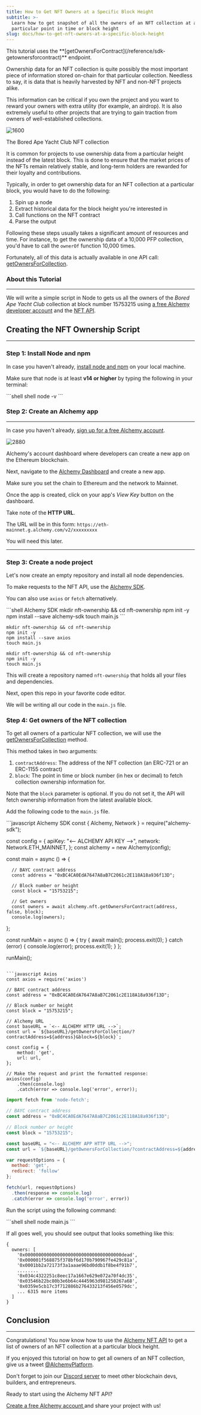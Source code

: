 ```yaml
---
title: How to Get NFT Owners at a Specific Block Height
subtitle: >-
  Learn how to get snapshot of all the owners of an NFT collection at a
  particular point in time or block height
slug: docs/how-to-get-nft-owners-at-a-specific-block-height
---
```



<Info>
  This tutorial uses the **[getOwnersForContract](/reference/sdk-getownersforcontract)** endpoint.
</Info>

Ownership data for an NFT collection is quite possibly the most important piece of information stored on-chain for that particular collection. Needless to say, it is data that is heavily harvested by NFT and non-NFT projects alike.

This information can be critical if you own the project and you want to reward your owners with extra utility (for example, an airdrop). It is also extremely useful to other projects that are trying to gain traction from owners of well-established collections.

![1600](/images/38f67b5-bayc.jpeg "bayc.jpeg")

The Bored Ape Yacht Club NFT collection

It is common for projects to use ownership data from a particular height instead of the latest block. This is done to ensure that the market prices of the NFTs remain relatively stable, and long-term holders are rewarded for their loyalty and contributions.

Typically, in order to get ownership data for an NFT collection at a particular block, you would have to do the following:

1. Spin up a node
2. Extract historical data for the block height you're interested in
3. Call functions on the NFT contract
4. Parse the output

Following these steps usually takes a significant amount of resources and time. For instance, to get the ownership data of a 10,000 PFP collection, you'd have to call the `ownerOf` function 10,000 times.

Fortunately, all of this data is actually available in one API call: [getOwnersForCollection](/reference/getownersforcollection).

### About this Tutorial

***

We will write a simple script in Node to gets us all the owners of the *Bored Ape Yacht Club* collection at block number 15753215 using [a free Alchemy developer account](https://alchemy.com/?a=99a4749c0c) and the [NFT API](/reference/nft-api-quickstart).

## Creating the NFT Ownership Script

***

### Step 1: Install Node and npm

In case you haven't already, [install node and npm](https://nodejs.org/en/download/) on your local machine.

Make sure that node is at least **v14 or higher** by typing the following in your terminal:

<CodeGroup>
  ```shell shell
  node -v
  ```
</CodeGroup>

### Step 2: Create an Alchemy app

***

In case you haven't already, [sign up for a free Alchemy account](https://alchemy.com/?a=99a4749c0c).

![2880](/images/a1da0df-Screenshot_2022-10-15_at_5.06.14_PM.png "Screenshot 2022-10-15 at 5.06.14 PM.png")

Alchemy's account dashboard where developers can create a new app on the Ethereum blockchain.

Next, navigate to the [Alchemy Dashboard](https://dashboard.alchemy.com/signup/?a=99a4749c0c) and create a new app.

Make sure you set the chain to Ethereum and the network to Mainnet.

Once the app is created, click on your app's *View Key* button on the dashboard.

Take note of the **HTTP URL**.

The URL will be in this form: `https://eth-mainnet.g.alchemy.com/v2/xxxxxxxxx`

You will need this later.

***

### Step 3: Create a node project

Let's now create an empty repository and install all node dependencies.

To make requests to the NFT API, use the [Alchemy SDK](/reference/alchemy-sdk-quickstart).

You can also use `axios` or `fetch` alternatively.

<CodeGroup>
  ```shell Alchemy SDK
  mkdir nft-ownership && cd nft-ownership
  npm init -y
  npm install --save alchemy-sdk
  touch main.js
  ```

  ```shell Axios
  mkdir nft-ownership && cd nft-ownership
  npm init -y
  npm install --save axios
  touch main.js
  ```

  ```shell Fetch
  mkdir nft-ownership && cd nft-ownership
  npm init -y
  touch main.js
  ```
</CodeGroup>

This will create a repository named `nft-ownership` that holds all your files and dependencies.

Next, open this repo in your favorite code editor.

We will be writing all our code in the `main.js` file.

### Step 4: Get owners of the NFT collection

To get all owners of a particular NFT collection, we will use the [getOwnersForCollection](/reference/getownersforcollection) method.

This method takes in two arguments:

1. `contractAddress`: The address of the NFT collection (an ERC-721 or an ERC-1155 contract)
2. `block`: The point in time or block number (in hex or decimal) to fetch collection ownership information for.

Note that the `block` parameter is optional. If you do not set it, the API will fetch ownership information from the latest available block.

Add the following code to the `main.js` file.

<CodeGroup>
  ```javascript Alchemy SDK
  const { Alchemy, Network } = require("alchemy-sdk");

  const config = {
      apiKey: "<-- ALCHEMY API KEY -->",
      network: Network.ETH_MAINNET,
  };
  const alchemy = new Alchemy(config);

  const main = async () => {

      // BAYC contract address
      const address = "0xBC4CA0EdA7647A8aB7C2061c2E118A18a936f13D";

      // Block number or height
      const block = "15753215";

      // Get owners 
      const owners = await alchemy.nft.getOwnersForContract(address, false, block);
      console.log(owners);
  };

  const runMain = async () => {
      try {
          await main();
          process.exit(0);
      } catch (error) {
          console.log(error);
          process.exit(1);
      }
  };

  runMain();
  ```

  ```javascript Axios
  const axios = require('axios')

  // BAYC contract address
  const address = "0xBC4CA0EdA7647A8aB7C2061c2E118A18a936f13D";

  // Block number or height
  const block = "15753215";

  // Alchemy URL
  const baseURL = `<-- ALCHEMY HTTP URL -->`;
  const url = `${baseURL}/getOwnersForCollection/?contractAddress=${address}&block=${block}`;

  const config = {
      method: 'get',
      url: url,
  };

  // Make the request and print the formatted response:
  axios(config)
      .then(console.log)
      .catch(error => console.log('error', error));
  ```

  ```javascript Fetch
  import fetch from 'node-fetch';

  // BAYC contract address
  const address = "0xBC4CA0EdA7647A8aB7C2061c2E118A18a936f13D";

  // Block number or height
  const block = "15753215";

  const baseURL = "<-- ALCHEMY APP HTTP URL -->";
  const url = `${baseURL}/getOwnersForCollection/?contractAddress=${address}&block=${block}`;

  var requestOptions = {
    method: 'get',
    redirect: 'follow'
  };

  fetch(url, requestOptions)
    .then(response => console.log)
    .catch(error => console.log('error', error))
  ```
</CodeGroup>

Run the script using the following command:

<CodeGroup>
  ```shell shell
  node main.js
  ```
</CodeGroup>

If all goes well, you should see output that looks something like this:

```
{
  owners: [
    '0x000000000000000000000000000000000000dead',
    '0x000001f568875f378bf6d170b790967fe429c81a',
    '0x0001bb2a72173f3a1aaae96bd0ddb1f8be4f91b7',
    ........
    '0x034c4322251c8eec17a1667e629e072a70f4dc35',
    '0x03546b22bc80b3e6b64c4445963d981250267a68',
    '0x0359e5cb17c3f712886b276433213f456e0579dc',
    ... 6315 more items
  ]
}
```

## Conclusion

***

Congratulations! You now know how to use the [Alchemy NFT API](/reference/nft-api) to get a list of owners of an NFT collection at a particular block height.

If you enjoyed this tutorial on how to get all owners of an NFT collection, give us a tweet [@AlchemyPlatform](https://twitter.com/AlchemyPlatform).

Don't forget to join our [Discord server](https://www.alchemy.com/discord) to meet other blockchain devs, builders, and entrepreneurs.

Ready to start using the Alchemy NFT API?

[Create a free Alchemy account ](https://alchemy.com/?a=99a4749c0c)and share your project with us!
